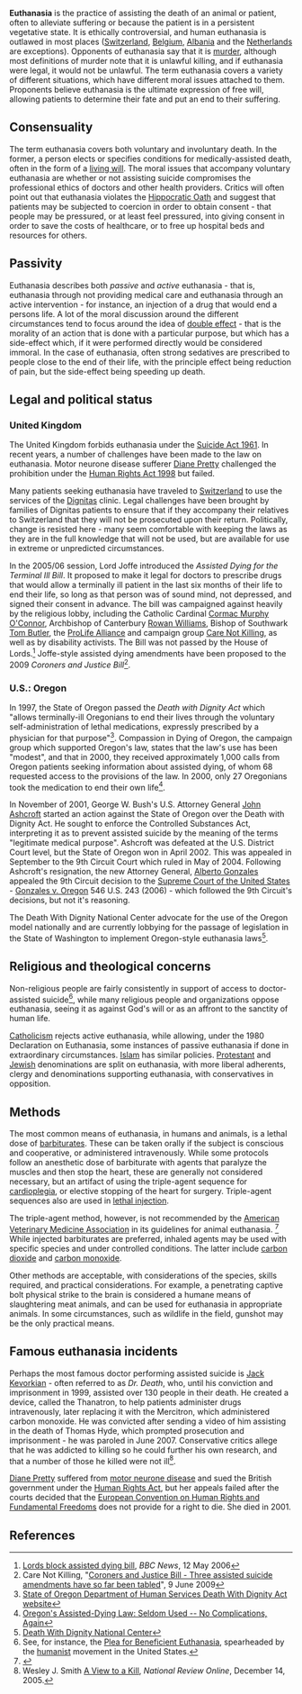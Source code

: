 {{subpages}}

'''Euthanasia''' is the practice of assisting the death of an animal or patient, often to alleviate suffering or because the patient is in a persistent vegetative state. It is ethically controversial, and human euthanasia is outlawed in most places ([[Switzerland]], [[Belgium]], [[Albania]] and the [[Netherlands]] are exceptions). Opponents of euthanasia say that it is [[murder]], although most definitions of murder note that it is unlawful killing, and if euthanasia were legal, it would not be unlawful. The term euthanasia covers a variety of different situations, which have different moral issues attached to them.  Proponents believe euthanasia is the ultimate expression of free will, allowing patients to determine their fate and put an end to their suffering.

== Consensuality ==

The term euthanasia covers both voluntary and involuntary death. In the former, a person elects or specifies conditions for medically-assisted death, often in the form of a [[living will]]. The moral issues that accompany voluntary euthanasia are whether or not assisting suicide compromises the professional ethics of doctors and other health providers. Critics will often point out that euthanasia violates the [[Hippocratic Oath]] and suggest that patients may be subjected to coercion in order to obtain consent - that people may be pressured, or at least feel pressured, into giving consent in order to save the costs of healthcare, or to free up hospital beds and resources for others.

== Passivity ==

Euthanasia describes both ''passive'' and ''active'' euthanasia - that is, euthanasia through not providing medical care and euthanasia through an active intervention - for instance, an injection of a drug that would end a persons life. A lot of the moral discussion around the different circumstances tend to focus around the idea of [[double effect]] - that is the morality of an action that is done with a particular purpose, but which has a side-effect which, if it were performed directly would be considered immoral. In the case of euthanasia, often strong sedatives are prescribed to people close to the end of their life, with the principle effect being reduction of pain, but the side-effect being speeding up death.

== Legal and political status ==

=== United Kingdom ===
The United Kingdom forbids euthanasia under the [[Suicide Act 1961]]. In recent years, a number of challenges have been made to the law on euthanasia. Motor neurone disease sufferer [[Diane Pretty]] challenged the prohibition under the [[Human Rights Act 1998]] but failed.

Many patients seeking euthanasia have traveled to [[Switzerland]] to use the services of the [[Dignitas]] clinic. Legal challenges have been brought by families of Dignitas patients to ensure that if they accompany their relatives to Switzerland that they will not be prosecuted upon their return. Politically, change is resisted here - many seem comfortable with keeping the laws as they are in the full knowledge that will not be used, but are available for use in extreme or unpredicted circumstances.

In the 2005/06 session, Lord Joffe introduced the ''Assisted Dying for the Terminal Ill Bill''. It proposed to make it legal for doctors to prescribe drugs that would allow a terminally ill patient in the last six months of their life to end their life, so long as that person was of sound mind, not depressed, and signed their consent in advance. The bill was campaigned against heavily by the religious lobby, including the Catholic Cardinal [[Cormac Murphy O'Connor]], Archbishop of Canterbury [[Rowan Williams]], Bishop of Southwark [[Tom Butler]], the [[ProLife Alliance]] and campaign group [[Care Not Killing]], as well as by disability activists. The Bill was not passed by the House of Lords.<ref>[http://news.bbc.co.uk/1/hi/health/4763067.stm Lords block assisted dying bill], ''BBC News'', 12 May 2006</ref> Joffe-style assisted dying amendments have been proposed to the 2009 ''Coroners and Justice Bill''<ref>Care Not Killing, "[http://www.carenotkilling.org.uk/?show=741 Coroners and Justice Bill - Three assisted suicide amendments have so far been tabled]", 9 June 2009</ref>.

=== U.S.: Oregon ===
In 1997, the State of Oregon passed the ''Death with Dignity Act'' which "allows terminally-ill Oregonians to end their lives through the voluntary self-administration of lethal medications, expressly prescribed by a physician for that purpose"<ref>[http://www.oregon.gov/DHS/ph/pas/ State of Oregon Department of Human Services Death With Dignity Act website]</ref>. Compassion in Dying of Oregon, the campaign group which supported Oregon's law, states that the law's use has been "modest", and that in 2000, they received approximately 1,000 calls from Oregon patients seeking information about assisted dying, of whom 68 requested access to the provisions of the law. In 2000, only 27 Oregonians took the medication to end their own life<ref>[http://www.thebody.com/content/legal/art16729.html Oregon's Assisted-Dying Law: Seldom Used -- No Complications, Again]</ref>.

In November of 2001, George W. Bush's U.S. Attorney General [[John Ashcroft]] started an action against the State of Oregon over the Death with Dignity Act. He sought to enforce the Controlled Substances Act, interpreting it as to prevent assisted suicide by the meaning of the terms "legitimate medical purpose". Ashcroft was defeated at the U.S. District Court level, but the State of Oregon won in April 2002. This was appealed in September to the 9th Circuit Court which ruled in May of 2004. Following Ashcroft's resignation, the new Attorney General, [[Alberto Gonzales]] appealed the 9th Circuit decision to the [[Supreme Court of the United States]] - [[Gonzales v. Oregon]] 546 U.S. 243 (2006) - which followed the 9th Circuit's decisions, but not it's reasoning.

The Death With Dignity National Center advocate for the use of the Oregon model nationally and are currently lobbying for the passage of legislation in the State of Washington to implement Oregon-style euthanasia laws<ref>[http://www.deathwithdignity.org/ Death With Dignity National Center]</ref>.

== Religious and theological concerns ==

Non-religious people are fairly consistently in support of access to doctor-assisted suicide<ref>See, for instance, the [http://www.americanhumanist.org/about/euthanasia.php Plea for Beneficient Euthanasia], spearheaded by the [[Humanism|humanist]] movement in the United States.</ref>, while many religious people and organizations oppose euthanasia, seeing it as against God's will or as an affront to the sanctity of human life.

[[Catholicism]] rejects active euthanasia, while allowing, under the 1980 Declaration on Euthanasia, some instances of passive euthanasia if done in extraordinary circumstances. [[Islam]] has similar policies. [[Protestantism|Protestant]] and [[Judaism|Jewish]] denominations are split on euthanasia, with more liberal adherents, clergy and denominations supporting euthanasia, with conservatives in opposition.
==Methods==
The most common means of euthanasia, in humans and animals, is a lethal dose of [[barbiturate]]s. These can be taken orally if the subject is conscious and cooperative, or administered intravenously. While some protocols follow an anesthetic dose of barbiturate with agents that paralyze the muscles and then stop the heart, these are generally not considered necessary, but an artifact of using the triple-agent sequence for [[cardioplegia]], or elective stopping of the heart for surgery.  Triple-agent sequences also are used in [[lethal injection]].

The triple-agent method, however, is not recommended by the [[American Veterinary Medicine Association]] in its guidelines for animal euthanasia. <ref name=AVMA>{{citation
 | url = http://www.avma.org/issues/animal_welfare/euthanasia.pdf
 | title = AVMA Guidelines on Euthanasia (Formerly Report of the AVMA Panel on Euthanasia) 
 | date = June 2007
 | author = American Veterinary Medicine Association}}</ref>  While injected barbiturates are preferred, inhaled agents may be used with specific species and under controlled conditions. The latter include [[carbon dioxide]] and [[carbon monoxide]]. 

Other methods are acceptable, with considerations of the species, skills required, and practical considerations. For example, a penetrating captive bolt physical strike to the brain is considered a humane means of slaughtering meat animals, and can be used for euthanasia in appropriate animals. In some circumstances, such as wildlife in the field, gunshot may be the only practical means.
== Famous euthanasia incidents ==

Perhaps the most famous doctor performing assisted suicide is [[Jack Kevorkian]] - often referred to as ''Dr. Death'', who, until his conviction and imprisonment in 1999, assisted over 130 people in their death. He created a device, called the Thanatron, to help patients administer drugs intravenously, later replacing it with the Mercitron, which administered carbon monoxide. He was convicted after sending a video of him assisting in the death of Thomas Hyde, which prompted prosecution and imprisonment - he was paroled in June 2007. Conservative critics allege that he was addicted to killing so he could further his own research, and that a number of those he killed were not ill<ref>Wesley J. Smith [http://www.nationalreview.com/smithw/smith200512140825.asp A View to a Kill], ''National Review Online'', December 14, 2005.</ref>.

[[Diane Pretty]] suffered from [[motor neurone disease]] and sued the British government under the [[Human Rights Act 1998|Human Rights Act]], but her appeals failed after the courts decided that the [[European Convention on Human Rights and Fundamental Freedoms]] does not provide for a right to die. She died in 2001.

== References ==
<references />